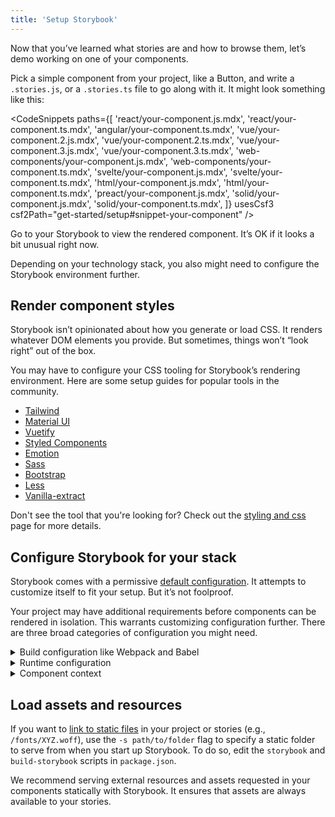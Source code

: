 ```yaml
---
title: 'Setup Storybook'
---
```


Now that you’ve learned what stories are and how to browse them, let’s demo working on one of your components.

Pick a simple component from your project, like a Button, and write a `.stories.js`, or a `.stories.ts` file to go along with it. It might look something like this:

<CodeSnippets
paths={[
'react/your-component.js.mdx',
'react/your-component.ts.mdx',
'angular/your-component.ts.mdx',
'vue/your-component.2.js.mdx',
'vue/your-component.2.ts.mdx',
'vue/your-component.3.js.mdx',
'vue/your-component.3.ts.mdx',
'web-components/your-component.js.mdx',
'web-components/your-component.ts.mdx',
'svelte/your-component.js.mdx',
'svelte/your-component.ts.mdx',
'html/your-component.js.mdx',
'html/your-component.ts.mdx',
'preact/your-component.js.mdx',
'solid/your-component.js.mdx',
'solid/your-component.ts.mdx',
]}
usesCsf3
csf2Path="get-started/setup#snippet-your-component"
/>

Go to your Storybook to view the rendered component. It’s OK if it looks a bit unusual right now.

Depending on your technology stack, you also might need to configure the Storybook environment further.

## Render component styles

Storybook isn’t opinionated about how you generate or load CSS. It renders whatever DOM elements you provide. But sometimes, things won’t “look right” out of the box.

You may have to configure your CSS tooling for Storybook’s rendering environment. Here are some setup guides for popular tools in the community.

- [Tailwind](https://storybook.js.org/recipes/tailwindcss/)
- [Material UI](https://storybook.js.org/recipes/@mui/material/)
- [Vuetify](https://storybook.js.org/recipes/vuetify/)
- [Styled Components](https://storybook.js.org/recipes/styled-components/)
- [Emotion](https://storybook.js.org/recipes/@emotion/styled/)
- [Sass](https://storybook.js.org/recipes/sass/)
- [Bootstrap](https://storybook.js.org/recipes/bootstrap/)
- [Less](https://storybook.js.org/recipes/less/)
- [Vanilla-extract](https://storybook.js.org/recipes/@vanilla-extract/css/)

Don't see the tool that you're looking for? Check out the [styling and css](../configure/styling-and-css.md) page for more details.

## Configure Storybook for your stack

Storybook comes with a permissive [default configuration](../configure/index.md). It attempts to customize itself to fit your setup. But it’s not foolproof.

Your project may have additional requirements before components can be rendered in isolation. This warrants customizing configuration further. There are three broad categories of configuration you might need.

<details>
<summary>Build configuration like Webpack and Babel</summary>

If you see errors on the CLI when you run the `yarn storybook` command, you likely need to make changes to Storybook’s build configuration. Here are some things to try:

- [Presets](../addons/addon-types.md) bundle common configurations for various technologies into Storybook. In particular, presets exist for Create React App and Ant Design.
- Specify a custom [Babel configuration](../configure/compilers.md#babel) for Storybook. Storybook automatically tries to use your project’s config if it can.
- Adjust the [Webpack configuration](../builders/webpack.md) that Storybook uses. Try patching in your own configuration if needed.

</details>

<details>
<summary>Runtime configuration</summary>

If Storybook builds but you see an error immediately when connecting to it in the browser, in that case, chances are one of your input files is not compiling/transpiling correctly to be interpreted by the browser. Storybook supports evergreen browsers, but you may need to check the Babel and Webpack settings (see above) to ensure your component code works correctly.

</details>

<details id="component-context" name="component-context">
<summary>Component context</summary>

If a particular story has a problem rendering, often it means your component expects a specific environment is available to the component.

A common frontend pattern is for components to assume that they render in a specific “context” with parent components higher up the rendering hierarchy (for instance, theme providers).

Use [decorators](../writing-stories/decorators.md) to “wrap” every story in the necessary context providers. The [`.storybook/preview.js`](../configure/index.md#configure-story-rendering) file allows you to customize how components render in Canvas, the preview iframe. See how you can wrap every component rendered in Storybook with [Styled Components](https://styled-components.com/) `ThemeProvider`, [Vue's Fontawesome](https://github.com/FortAwesome/vue-fontawesome), or with an Angular theme provider component in the example below.

<CodeSnippets
paths={[
'react/storybook-preview-with-styled-components-decorator.js.mdx',
'react/storybook-preview-with-styled-components-decorator.ts.mdx',
'vue/storybook-preview-with-library-decorator.library-2.js.mdx',
'vue/storybook-preview-with-library-decorator.library-2.ts.mdx',
'vue/storybook-preview-with-library-decorator.library-3.js.mdx',
'vue/storybook-preview-with-library-decorator.library-3.ts.mdx',
'vue/storybook-preview-with-hoc-component-decorator.component-2.js.mdx',
'vue/storybook-preview-with-hoc-component-decorator.component-2.ts.mdx',
'vue/storybook-preview-with-hoc-component-decorator.component-3.js.mdx',
'vue/storybook-preview-with-hoc-component-decorator.component-3.ts.mdx',
'vue/storybook-preview-with-mixin-decorator.mixin-2.js.mdx',
'vue/storybook-preview-with-mixin-decorator.mixin-2.ts.mdx',
'angular/storybook-preview-with-styled-components-decorator.ts.mdx',
'solid/storybook-preview-with-styled-components-decorator.js.mdx',
'solid/storybook-preview-with-styled-components-decorator.ts.mdx',
]}
/>

</details>

## Load assets and resources

If you want to [link to static files](../configure/images-and-assets.md) in your project or stories (e.g., `/fonts/XYZ.woff`), use the `-s path/to/folder` flag to specify a static folder to serve from when you start up Storybook. To do so, edit the `storybook` and `build-storybook` scripts in `package.json`.

We recommend serving external resources and assets requested in your components statically with Storybook. It ensures that assets are always available to your stories.
